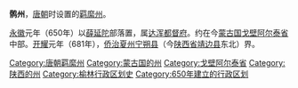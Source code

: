 '''鹘州'''，[[唐朝|唐朝]]时设置的[[羁縻州|羁縻州]]。

[[永徽|永徽]]元年（650年）以[[薛延陀|薛延陀]]部落置，属[[达浑都督府|达浑都督府]]。约在今[[蒙古国|蒙古国]][[戈壁阿尔泰省|戈壁阿尔泰省]]中部。[[开耀|开耀]]元年（681年），[[侨治|侨治]][[夏州|夏州]][[宁朔县|宁朔县]]（今[[陕西省|陕西省]][[靖边县|靖边县]]东北）界。

{{唐朝行政区划小作品}}
{{DEFAULTSORT:G}}
[[Category:唐朝羁縻州|Category:唐朝羁縻州]]
[[Category:蒙古国的州|Category:蒙古国的州]]
[[Category:戈壁阿尔泰省|Category:戈壁阿尔泰省]]
[[Category:陕西的州|Category:陕西的州]] 
[[Category:榆林行政区划史|Category:榆林行政区划史]]
[[Category:650年建立的行政区划|Category:650年建立的行政区划]]